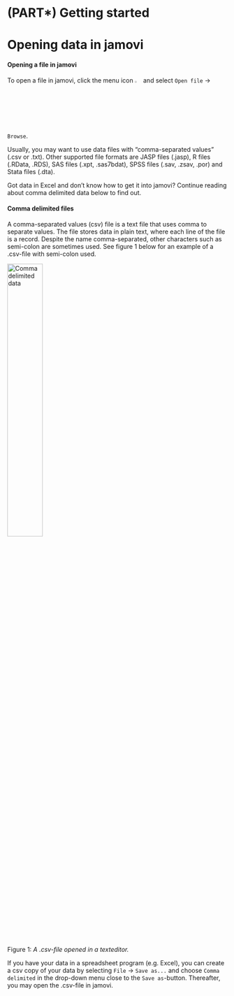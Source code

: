 # (PART\*) Getting started {-}

# Opening data in jamovi {#load-data-into-jamovi}

#### Opening a file in jamovi {-}

To open a file in jamovi, click the menu icon <img src="images/icons/menu.JPG" width="3%"/> and select `Open file` -> `Browse`.

Usually, you may want to use data files with "comma-separated values" (.csv or .txt). Other supported file formats are JASP files (.jasp), R files (.RData, .RDS), SAS files (.xpt, .sas7bdat), SPSS files (.sav, .zsav, .por) and Stata files (.dta).

Got data in Excel and don't know how to get it into jamovi? Continue reading about comma delimited data below to find out.


#### Comma delimited files {-}

A comma-separated values (csv) file is a text file that uses comma to separate values. The file stores data in plain text, where each line of the file is a record. Despite the name comma-separated, other characters such as semi-colon are sometimes used. See figure 1 below for an example of a .csv-file with semi-colon used. 

<img src="images/csv_data.PNG" alt="Comma delimited data" width="40%"/>  
Figure 1: _A .csv-file opened in a texteditor._  

If you have your data in a spreadsheet program (e.g. Excel), you can create a csv copy of your data by selecting `File` -> `Save as...` and choose `Comma delimited` in the drop-down menu close to the `Save as`-button. Thereafter, you may open the .csv-file in jamovi.  


